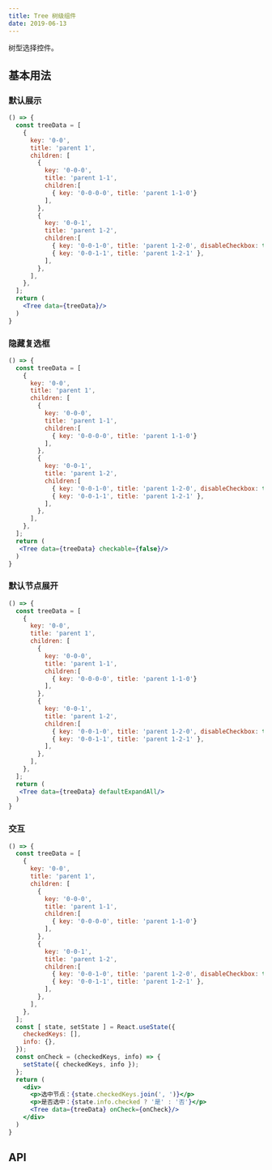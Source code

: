 ```yaml
---
title: Tree 树级组件
date: 2019-06-13
---
```

树型选择控件。

## 基本用法
### 默认展示
```jsx
() => {
  const treeData = [
    {
      key: '0-0',
      title: 'parent 1',
      children: [
        {
          key: '0-0-0',
          title: 'parent 1-1',
          children:[
            { key: '0-0-0-0', title: 'parent 1-1-0'}
          ],
        },
        {
          key: '0-0-1',
          title: 'parent 1-2',
          children:[
            { key: '0-0-1-0', title: 'parent 1-2-0', disableCheckbox: true },
            { key: '0-0-1-1', title: 'parent 1-2-1' },
          ],
        },
      ],
    },
  ];
  return (
    <Tree data={treeData}/>
  )
}
```

### 隐藏复选框
```jsx
() => {
  const treeData = [
    {
      key: '0-0',
      title: 'parent 1',
      children: [
        {
          key: '0-0-0',
          title: 'parent 1-1',
          children:[
            { key: '0-0-0-0', title: 'parent 1-1-0'}
          ],
        },
        {
          key: '0-0-1',
          title: 'parent 1-2',
          children:[
            { key: '0-0-1-0', title: 'parent 1-2-0', disableCheckbox: true },
            { key: '0-0-1-1', title: 'parent 1-2-1' },
          ],
        },
      ],
    },
  ];
  return (
   <Tree data={treeData} checkable={false}/>
  )
}
```

### 默认节点展开
```jsx
() => {
  const treeData = [
    {
      key: '0-0',
      title: 'parent 1',
      children: [
        {
          key: '0-0-0',
          title: 'parent 1-1',
          children:[
            { key: '0-0-0-0', title: 'parent 1-1-0'}
          ],
        },
        {
          key: '0-0-1',
          title: 'parent 1-2',
          children:[
            { key: '0-0-1-0', title: 'parent 1-2-0', disableCheckbox: true },
            { key: '0-0-1-1', title: 'parent 1-2-1' },
          ],
        },
      ],
    },
  ];
  return (
   <Tree data={treeData} defaultExpandAll/>
  )
}
```

### 交互
```jsx
() => {
  const treeData = [
    {
      key: '0-0',
      title: 'parent 1',
      children: [
        {
          key: '0-0-0',
          title: 'parent 1-1',
          children:[
            { key: '0-0-0-0', title: 'parent 1-1-0'}
          ],
        },
        {
          key: '0-0-1',
          title: 'parent 1-2',
          children:[
            { key: '0-0-1-0', title: 'parent 1-2-0', disableCheckbox: true },
            { key: '0-0-1-1', title: 'parent 1-2-1' },
          ],
        },
      ],
    },
  ];
  const [ state, setState ] = React.useState({
    checkedKeys: [],
    info: {},
  });
  const onCheck = (checkedKeys, info) => {
    setState({ checkedKeys, info });
  };
  return (
    <div>
      <p>选中节点：{state.checkedKeys.join(', ')}</p>
      <p>是否选中：{state.info.checked ? '是' : '否'}</p>
      <Tree data={treeData} onCheck={onCheck}/>
    </div>
  )
}
```

## API